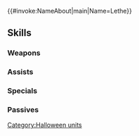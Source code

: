{{#invoke:NameAbout|main|Name=Lethe}}{{HeroPage Tabs}}
{{Hero Infobox
|Name=Lethe
|Title=Cat Attack
|WeaponType=Blue Beast
|MoveType=Cavalry
|Origin=Fire Emblem: Radiant Dawn
|Gender=Female
|actorEN=Kirsten Day
|actorJP=大空直美
|artist=雨傘ゆん
|additionDate=October 3, 2024
|releaseDate=October 4, 2024
|cv1=9
|cv2=400500
|TagID=ハロレテ
|InternalID=1151
|Properties=special
|description=A fierce warrior from Gallia, land of the laguz. She shows her thanks for nature's blessings at the harvest festival. Appears in Fire Emblem: Radiant Dawn.
}}
{{Stats Page
|Lv1HP=18|Lv1ATK=9|Lv1SPD=8|Lv1DEF=13|Lv1RES=5
|GRHP=50|GRATK=80|GRSPD=90|GRDEF=50|GRRES=45
}}
==Skills==
===Weapons===
{{Weapons Table
|weapon1=Whelp (Cavalry)
|weapon1Default=1
|weapon1Unlock=1
|weapon2=Yearling (Cavalry)
|weapon2Default=2
|weapon2Unlock=2
|weapon3=Adult (Cavalry)
|weapon3Default=4
|weapon3Unlock=3
|weapon4=Hungry Cat Fang
|weapon4Default=5
|weapon4Unlock=5
}}
===Assists===
{{Assists Table}}
===Specials===
{{Specials Table
|special1=Dragon Gaze
|special1Default=4
|special1Unlock=3
|special2=Dragon Fang
|special2Unlock=4
}}
===Passives===
{{Passives Table
|passiveA1=Atk/Spd Clash 1
|passiveA2=Atk/Spd Clash 2
|passiveA3=Atk/Spd Clash 3
|passiveA1Unlock=1
|passiveA2Unlock=2
|passiveA3Unlock=4
|passiveB1=S/D Near Trace 1
|passiveB2=S/D Near Trace 2
|passiveB3=S/D Near Trace 3
|passiveB1Unlock=3
|passiveB2Unlock=4
|passiveB3Unlock=5
}}
{{Heroes Navbox}}
[[Category:Halloween units]]